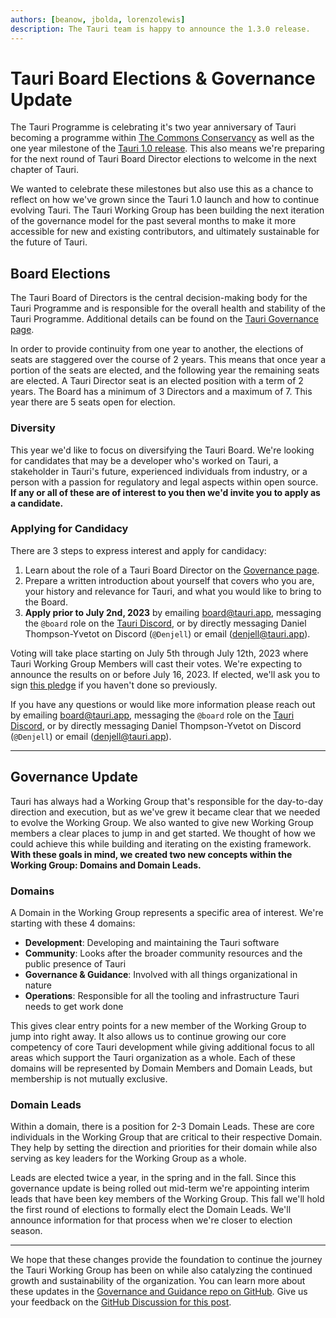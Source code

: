 ```yaml
---
authors: [beanow, jbolda, lorenzolewis]
description: The Tauri team is happy to announce the 1.3.0 release.
---
```


# Tauri Board Elections & Governance Update

The Tauri Programme is celebrating it's two year anniversary of Tauri becoming a programme within [The Commons Conservancy](https://commonsconservancy.org/) as well as the one year milestone of the [Tauri 1.0 release](/blog/2022/06/19/tauri-1-0). This also means we're preparing for the next round of Tauri Board Director elections to welcome in the next chapter of Tauri.

We wanted to celebrate these milestones but also use this as a chance to reflect on how we've grown since the Tauri 1.0 launch and how to continue evolving Tauri. The Tauri Working Group has been building the next iteration of the governance model for the past several months to make it more accessible for new and existing contributors, and ultimately sustainable for the future of Tauri.

<!-- truncate -->

## Board Elections

The Tauri Board of Directors is the central decision-making body for the Tauri Programme and is responsible for the overall health and stability of the Tauri Programme. Additional details can be found on the [Tauri Governance page](/about/governance).

In order to provide continuity from one year to another, the elections of seats are staggered over the course of 2 years. This means that once year a portion of the seats are elected, and the following year the remaining seats are elected. A Tauri Director seat is an elected position with a term of 2 years. The Board has a minimum of 3 Directors and a maximum of 7. This year there are 5 seats open for election.

### Diversity

This year we'd like to focus on diversifying the Tauri Board. We're looking for candidates that may be a developer who's worked on Tauri, a stakeholder in Tauri's future, experienced individuals from industry, or a person with a passion for regulatory and legal aspects within open source. **If any or all of these are of interest to you then we'd invite you to apply as a candidate.**

### Applying for Candidacy

There are 3 steps to express interest and apply for candidacy:

1. Learn about the role of a Tauri Board Director on the [Governance page](/about/governance#tauri-board--board-directors).
2. Prepare a written introduction about yourself that covers who you are, your history and relevance for Tauri, and what you would like to bring to the Board.
3. **Apply prior to July 2nd, 2023** by emailing [board@tauri.app](mailto:board@tauri.app), messaging the `@board` role on the [Tauri Discord](https://discord.com/invite/tauri), or by directly messaging Daniel Thompson-Yvetot on Discord (`@Denjell`) or email ([denjell@tauri.app](mailto:denjell@tauri.app)).

Voting will take place starting on July 5th through July 12th, 2023 where Tauri Working Group Members will cast their votes. We're expecting to announce the results on or before July 16, 2023. If elected, we'll ask you to sign [this pledge](https://dracc.commonsconservancy.org/0016/) if you haven't done so previously.

If you have any questions or would like more information please reach out by emailing [board@tauri.app](mailto:board@tauri.app), messaging the `@board` role on the [Tauri Discord](https://discord.com/invite/tauri), or by directly messaging Daniel Thompson-Yvetot on Discord (`@Denjell`) or email ([denjell@tauri.app](mailto:denjell@tauri.app)).

---

## Governance Update

Tauri has always had a Working Group that's responsible for the day-to-day direction and execution, but as we've grew it became clear that we needed to evolve the Working Group. We also wanted to give new Working Group members a clear places to jump in and get started. We thought of how we could achieve this while building and iterating on the existing framework.  **With these goals in mind, we created two new concepts within the Working Group: Domains and Domain Leads.**

### Domains

A Domain in the Working Group represents a specific area of interest. We're starting with these 4 domains:

- **Development**: Developing and maintaining the Tauri software
- **Community**: Looks after the broader community resources and the public presence of Tauri
- **Governance & Guidance**: Involved with all things organizational in nature
- **Operations**: Responsible for all the tooling and infrastructure Tauri needs to get work done

This gives clear entry points for a new member of the Working Group to jump into right away. It also allows us to continue growing our core competency of core Tauri development while giving additional focus to all areas which support the Tauri organization as a whole. Each of these domains will be represented by Domain Members and Domain Leads, but membership is not mutually exclusive.

### Domain Leads

Within a domain, there is a position for 2-3 Domain Leads. These are core individuals in the Working Group that are critical to their respective Domain. They help by setting the direction and priorities for their domain while also serving as key leaders for the Working Group as a whole.

Leads are elected twice a year, in the spring and in the fall. Since this governance update is being rolled out mid-term we're appointing interim leads that have been key members of the Working Group. This fall we'll hold the first round of elections to formally elect the Domain Leads. We'll announce information for that process when we're closer to election season.

---

We hope that these changes provide the foundation to continue the journey the Tauri Working Group has been on while also  catalyzing the continued growth and sustainability of the organization. You can learn more about these updates in the [Governance and Guidance repo on GitHub](https://github.com/tauri-apps/governance-and-guidance). Give us your feedback on the [GitHub Discussion for this post](https://github.com/tauri-apps/tauri-docs/discussions/1116).